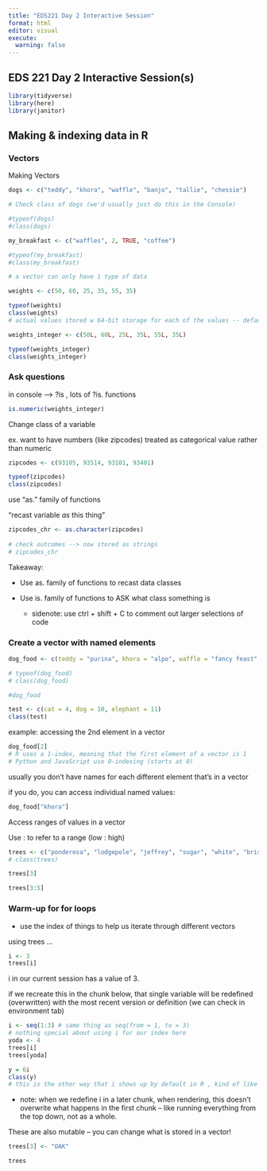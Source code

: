 ```yaml
---
title: "EDS221 Day 2 Interactive Session"
format: html
editor: visual
execute: 
  warning: false
---
```


## EDS 221 Day 2 Interactive Session(s)

```r
library(tidyverse)
library(here)
library(janitor)
```

## Making & indexing data in R

### Vectors

Making Vectors

```r
dogs <- c("teddy", "khora", "waffle", "banjo", "tallie", "chessie")

# Check class of dogs (we'd usually just do this in the Console)

#typeof(dogs)
#class(dogs)
```

```r
my_breakfast <- c("waffles", 2, TRUE, "coffee")

#typeof(my_breakfast)
#class(my_breakfast)

# a vector can only have 1 type of data
```

```r
weights <- c(50, 60, 25, 35, 55, 35)

typeof(weights)
class(weights)
# actual values stored w 64-bit storage for each of the values -- default to doubles (values that can have decimals)
```

```r
weights_integer <- c(50L, 60L, 25L, 35L, 55L, 35L)

typeof(weights_integer)
class(weights_integer)
```

### Ask questions

in console --\> ?is , lots of ?is. functions

```r
is.numeric(weights_integer)
```

Change class of a variable

ex. want to have numbers (like zipcodes) treated as categorical value rather than numeric

```r
zipcodes <- c(93105, 93514, 93101, 93401)

typeof(zipcodes)
class(zipcodes)
```

use "as." family of functions

"recast variable *as* this thing"

```r
zipcodes_chr <- as.character(zipcodes)
 
# check outcomes --> now stored as strings
# zipcodes_chr
```

Takeaway:

-   Use as. family of functions to recast data classes

-   Use is. family of functions to ASK what class something is

    -   sidenote: use ctrl + shift + C to comment out larger selections of code

### Create a vector with named elements

```r
dog_food <- c(teddy = "purina", khora = "alpo", waffle = "fancy feast", banjo = "blue diamond", tallie = "farmer's dog", chessie = "stella's stew")

# typeof(dog_food)
# class(dog_food)

#dog_food
```

```r
test <- c(cat = 4, dog = 10, elephant = 11)
class(test)
```

example: accessing the 2nd element in a vector

```r
dog_food[2]
# R uses a 1-index, meaning that the first element of a vector is 1
# Python and JavaScript use 0-indexing (starts at 0)
```

usually you don't have names for each different element that's in a vector

if you do, you can access individual named values:

```r
dog_food["khora"]
```

Access ranges of values in a vector

Use : to refer to a range (low : high)

```r
trees <- c("ponderosa", "lodgepole", "jeffrey", "sugar", "white", "bristlecone")
# class(trees)

trees[3]

trees[3:5]
```

### Warm-up for **for loops**

-   use the index of things to help us iterate through different vectors

using trees ...

```r
i <- 3
trees[i]
```

i in our current session has a value of 3.

if we recreate this in the chunk below, that single variable will be redefined (overwritten) with the most recent version or definition (we can check in environment tab)

```r
i <- seq(1:3) # same thing as seq(from = 1, to = 3)
# nothing special about using i for our index here
yoda <- 4
trees[i]
trees[yoda]
```

```r
y = 6i
class(y)
# this is the other way that i shows up by default in R , kind of like how L sets numbers as integers but you could also have a variable called L
```

-   note: when we redefine i in a later chunk, when rendering, this doesn't overwrite what happens in the first chunk -- like running everything from the top down, not as a whole.

These are also mutable -- you can change what is stored in a vector!

```r
trees[3] <- "OAK"

trees
```
